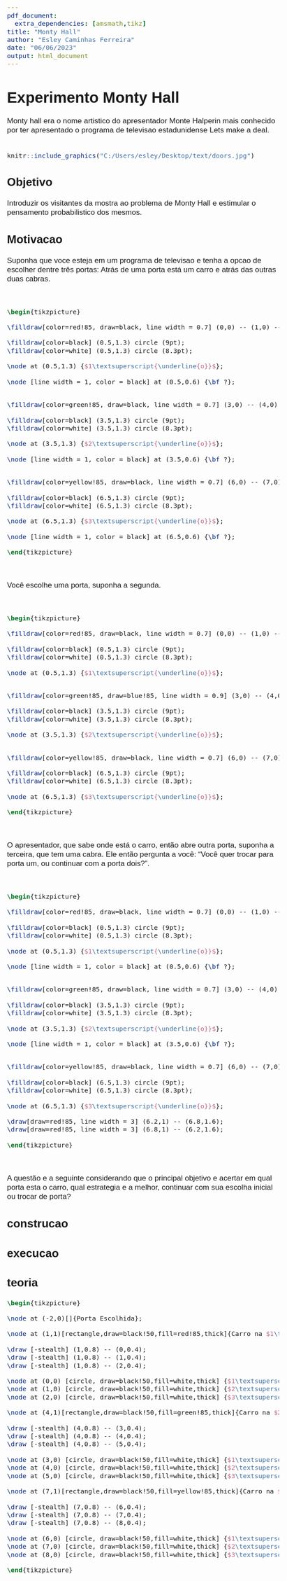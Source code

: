 ```yaml
---
pdf_document:
  extra_dependencies: [amsmath,tikz]
title: "Monty Hall"
author: "Esley Caminhas Ferreira"
date: "06/06/2023"
output: html_document
---
```

<style type="text/css">
  body{
  font-family: Sans-serif;
  font-size: 13pt;
}
</style>


# **Experimento Monty Hall**

Monty hall era o nome artistico do apresentador Monte Halperin mais conhecido por ter apresentado o programa de televisao estadunidense Lets make a deal.
<br/><br/>

```r
knitr::include_graphics("C:/Users/esley/Desktop/text/doors.jpg")
```

## Objetivo

Introduzir os visitantes da mostra ao problema de Monty Hall e estimular o pensamento probabilistico dos mesmos.


## Motivacao

Suponha que voce esteja em um programa de televisao e tenha a opcao de escolher dentre três portas: Atrás de uma porta está um carro e atrás das outras duas cabras.

<br/>

```tikz
\begin{tikzpicture}

\filldraw[color=red!85, draw=black, line width = 0.7] (0,0) -- (1,0) -- (1,2) -- (0,2) -- (0,0);

\filldraw[color=black] (0.5,1.3) circle (9pt);
\filldraw[color=white] (0.5,1.3) circle (8.3pt);

\node at (0.5,1.3) {$1\textsuperscript{\underline{o}}$};

\node [line width = 1, color = black] at (0.5,0.6) {\bf ?};


\filldraw[color=green!85, draw=black, line width = 0.7] (3,0) -- (4,0) -- (4,2) -- (3,2) -- (3,0);

\filldraw[color=black] (3.5,1.3) circle (9pt);
\filldraw[color=white] (3.5,1.3) circle (8.3pt);

\node at (3.5,1.3) {$2\textsuperscript{\underline{o}}$};

\node [line width = 1, color = black] at (3.5,0.6) {\bf ?};


\filldraw[color=yellow!85, draw=black, line width = 0.7] (6,0) -- (7,0) -- (7,2) -- (6,2) -- (6,0);

\filldraw[color=black] (6.5,1.3) circle (9pt);
\filldraw[color=white] (6.5,1.3) circle (8.3pt);

\node at (6.5,1.3) {$3\textsuperscript{\underline{o}}$};

\node [line width = 1, color = black] at (6.5,0.6) {\bf ?};

\end{tikzpicture}
```

<br/>

Você escolhe uma porta, suponha a segunda.

<br/>

```tikz
\begin{tikzpicture}

\filldraw[color=red!85, draw=black, line width = 0.7] (0,0) -- (1,0) -- (1,2) -- (0,2) -- (0,0);

\filldraw[color=black] (0.5,1.3) circle (9pt);
\filldraw[color=white] (0.5,1.3) circle (8.3pt);

\node at (0.5,1.3) {$1\textsuperscript{\underline{o}}$};


\filldraw[color=green!85, draw=blue!85, line width = 0.9] (3,0) -- (4,0) -- (4,2) -- (3,2) -- (3,0);

\filldraw[color=black] (3.5,1.3) circle (9pt);
\filldraw[color=white] (3.5,1.3) circle (8.3pt);

\node at (3.5,1.3) {$2\textsuperscript{\underline{o}}$};


\filldraw[color=yellow!85, draw=black, line width = 0.7] (6,0) -- (7,0) -- (7,2) -- (6,2) -- (6,0);

\filldraw[color=black] (6.5,1.3) circle (9pt);
\filldraw[color=white] (6.5,1.3) circle (8.3pt);

\node at (6.5,1.3) {$3\textsuperscript{\underline{o}}$};

\end{tikzpicture}
```

<br/>

O apresentador, que sabe onde está o carro, então abre outra porta, suponha a terceira, que tem uma cabra. Ele então pergunta a você: "Você quer trocar para porta um, ou continuar com a porta dois?".

<br/>

```tikz
\begin{tikzpicture}

\filldraw[color=red!85, draw=black, line width = 0.7] (0,0) -- (1,0) -- (1,2) -- (0,2) -- (0,0);

\filldraw[color=black] (0.5,1.3) circle (9pt);
\filldraw[color=white] (0.5,1.3) circle (8.3pt);

\node at (0.5,1.3) {$1\textsuperscript{\underline{o}}$};

\node [line width = 1, color = black] at (0.5,0.6) {\bf ?};


\filldraw[color=green!85, draw=black, line width = 0.7] (3,0) -- (4,0) -- (4,2) -- (3,2) -- (3,0);

\filldraw[color=black] (3.5,1.3) circle (9pt);
\filldraw[color=white] (3.5,1.3) circle (8.3pt);

\node at (3.5,1.3) {$2\textsuperscript{\underline{o}}$};

\node [line width = 1, color = black] at (3.5,0.6) {\bf ?};


\filldraw[color=yellow!85, draw=black, line width = 0.7] (6,0) -- (7,0) -- (7,2) -- (6,2) -- (6,0);

\filldraw[color=black] (6.5,1.3) circle (9pt);
\filldraw[color=white] (6.5,1.3) circle (8.3pt);

\node at (6.5,1.3) {$3\textsuperscript{\underline{o}}$};

\draw[draw=red!85, line width = 3] (6.2,1) -- (6.8,1.6);
\draw[draw=red!85, line width = 3] (6.8,1) -- (6.2,1.6);

\end{tikzpicture}
```


<br/>

A questão e a seguinte considerando que o principal objetivo e acertar em qual porta esta o carro, qual estrategia e a melhor, continuar com sua escolha inicial ou trocar de porta?

## construcao

## execucao

## teoria

```tikz
\begin{tikzpicture}

\node at (-2,0)[]{Porta Escolhida};

\node at (1,1)[rectangle,draw=black!50,fill=red!85,thick]{Carro na $1\textsuperscript{\underline{o}}$};

\draw [-stealth] (1,0.8) -- (0,0.4);
\draw [-stealth] (1,0.8) -- (1,0.4);
\draw [-stealth] (1,0.8) -- (2,0.4);

\node at (0,0) [circle, draw=black!50,fill=white,thick] {$1\textsuperscript{\underline{o}}$};
\node at (1,0) [circle, draw=black!50,fill=white,thick] {$2\textsuperscript{\underline{o}}$};
\node at (2,0) [circle, draw=black!50,fill=white,thick] {$3\textsuperscript{\underline{o}}$};

\node at (4,1)[rectangle,draw=black!50,fill=green!85,thick]{Carro na $2\textsuperscript{\underline{o}}$};

\draw [-stealth] (4,0.8) -- (3,0.4);
\draw [-stealth] (4,0.8) -- (4,0.4);
\draw [-stealth] (4,0.8) -- (5,0.4);

\node at (3,0) [circle, draw=black!50,fill=white,thick] {$1\textsuperscript{\underline{o}}$};
\node at (4,0) [circle, draw=black!50,fill=white,thick] {$2\textsuperscript{\underline{o}}$};
\node at (5,0) [circle, draw=black!50,fill=white,thick] {$3\textsuperscript{\underline{o}}$};

\node at (7,1)[rectangle,draw=black!50,fill=yellow!85,thick]{Carro na $3\textsuperscript{\underline{o}}$};

\draw [-stealth] (7,0.8) -- (6,0.4);
\draw [-stealth] (7,0.8) -- (7,0.4);
\draw [-stealth] (7,0.8) -- (8,0.4);

\node at (6,0) [circle, draw=black!50,fill=white,thick] {$1\textsuperscript{\underline{o}}$};
\node at (7,0) [circle, draw=black!50,fill=white,thick] {$2\textsuperscript{\underline{o}}$};
\node at (8,0) [circle, draw=black!50,fill=white,thick] {$3\textsuperscript{\underline{o}}$};

\end{tikzpicture}
```









